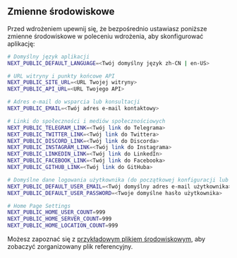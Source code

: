 ## Zmienne środowiskowe

Przed wdrożeniem upewnij się, że bezpośrednio ustawiasz poniższe zmienne środowiskowe w poleceniu wdrożenia, aby skonfigurować aplikację:

```bash
# Domyślny język aplikacji
NEXT_PUBLIC_DEFAULT_LANGUAGE=<Twój domyślny język zh-CN | en-US>

# URL witryny i punkty końcowe API
NEXT_PUBLIC_SITE_URL=<URL Twojej witryny>
NEXT_PUBLIC_API_URL=<URL Twojego API>

# Adres e-mail do wsparcia lub konsultacji
NEXT_PUBLIC_EMAIL=<Twój adres e-mail kontaktowy>

# Linki do społeczności i mediów społecznościowych
NEXT_PUBLIC_TELEGRAM_LINK=<Twój link do Telegrama>
NEXT_PUBLIC_TWITTER_LINK=<Twój link do Twittera>
NEXT_PUBLIC_DISCORD_LINK=<Twój link do Discorda>
NEXT_PUBLIC_INSTAGRAM_LINK=<Twój link do Instagrama>
NEXT_PUBLIC_LINKEDIN_LINK=<Twój link do LinkedIn>
NEXT_PUBLIC_FACEBOOK_LINK=<Twój link do Facebooka>
NEXT_PUBLIC_GITHUB_LINK=<Twój link do GitHuba>

# Domyślne dane logowania użytkownika (do początkowej konfiguracji lub celów testowych)
NEXT_PUBLIC_DEFAULT_USER_EMAIL=<Twój domyślny adres e-mail użytkownika>
NEXT_PUBLIC_DEFAULT_USER_PASSWORD=<Twoje domyślne hasło użytkownika>

# Home Page Settings
NEXT_PUBLIC_HOME_USER_COUNT=999
NEXT_PUBLIC_HOME_SERVER_COUNT=999
NEXT_PUBLIC_HOME_LOCATION_COUNT=999
```

Możesz zapoznać się z [przykładowym plikiem środowiskowym](https://github.com/perfect-panel/ppanel-web/blob/main/apps/user/.env.template), aby zobaczyć zorganizowany plik referencyjny.



<Giscus />

